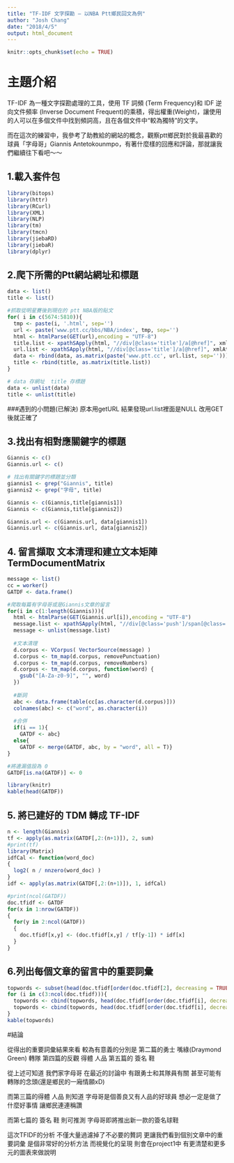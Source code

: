 ```yaml
---
title: "TF-IDF 文字探勘 — 以NBA Ptt鄉民回文為例"
author: "Josh Chang"
date: "2018/4/5"
output: html_document
---
```


```r
knitr::opts_chunk$set(echo = TRUE)
```

# 主題介紹
TF-IDF 為一種文字探勘處理的工具，使用 TF 詞頻 (Term Frequency)和 IDF 逆向文件頻率 (Inverse Document Frequent)的乘積，得出權重(Weight)，讓使用的人可以在多個文件中找到頻詞高，且在各個文件中“較為獨特”的文字。


而在這次的練習中，我參考了助教給的網站的概念，觀察ptt鄉民對於我最喜歡的球員「字母哥」Giannis Antetokounmpo，有著什麼樣的回應和評論，那就讓我們繼續往下看吧～～


## 1.載入套件包
```r
library(bitops)
library(httr)
library(RCurl)
library(XML)
library(NLP)
library(tm)
library(tmcn)
library(jiebaRD)
library(jiebaR)
library(dplyr)
```


## 2.爬下所需的Ptt網站網址和標題

```r
data <- list()
title <- list()

#抓取從明星賽後到現在的 ptt NBA版的貼文 
for( i in c(5674:5810)){
  tmp <- paste(i, '.html', sep='')
  url <- paste('www.ptt.cc/bbs/NBA/index', tmp, sep='')
  html <- htmlParse(GET(url),encoding = "UTF-8")
  title.list <- xpathSApply(html, "//div[@class='title']/a[@href]", xmlValue)
  url.list <- xpathSApply(html, "//div[@class='title']/a[@href]", xmlAttrs)
  data <- rbind(data, as.matrix(paste('www.ptt.cc', url.list, sep='')))
  title <- rbind(title, as.matrix(title.list))
}

# data 存網址  title 存標題
data <- unlist(data)
title <- unlist(title)

```

###遇到的小問題(已解決)
原本用getURL 結果發現url.list裡面是NULL 改用GET後就正確了

## 3.找出有相對應關鍵字的標題 
```r
Giannis <- c()
Giannis.url <- c()

# 找出有關鍵字的標題並分類
giannis1 <- grep("Giannis", title)
giannis2 <- grep("字母", title)

Giannis <- c(Giannis,title[giannis1])
Giannis <- c(Giannis,title[giannis2])

Giannis.url <- c(Giannis.url, data[giannis1])
Giannis.url <- c(Giannis.url, data[giannis2])

```

## 4. 留言擷取 文本清理和建立文本矩陣 TermDocumentMatrix 

```r
message <- list()
cc = worker()
GATDF <- data.frame()

#爬取每篇有字母哥或是Giannis文章的留言
for(i in c(1:length(Giannis))){
  html <- htmlParse(GET(Giannis.url[i]),encoding = "UTF-8")
  message.list <- xpathSApply(html, "//div[@class='push']/span[@class='f3 push-content']", xmlValue)
  message <- unlist(message.list)
  
  #文本清理
  d.corpus <- VCorpus( VectorSource(message) )
  d.corpus <- tm_map(d.corpus, removePunctuation)
  d.corpus <- tm_map(d.corpus, removeNumbers)
  d.corpus <- tm_map(d.corpus, function(word) {
    gsub("[A-Za-z0-9]", "", word)
  })
  
  #斷詞
  abc <- data.frame(table(cc[as.character(d.corpus)]))
  colnames(abc) <- c("word", as.character(i))
  
  #合併
  if(i == 1){
    GATDF <- abc}
  else{
    GATDF <- merge(GATDF, abc, by = "word", all = T)}
}

#將遺漏值設為 0
GATDF[is.na(GATDF)] <- 0

library(knitr)
kable(head(GATDF))
```

## 5. 將已建好的 TDM 轉成 TF-IDF

```r
n <- length(Giannis)
tf <- apply(as.matrix(GATDF[,2:(n+1)]), 2, sum)
#print(tf)
library(Matrix)
idfCal <- function(word_doc)
{ 
  log2( n / nnzero(word_doc) ) 
}
idf <- apply(as.matrix(GATDF[,2:(n+1)]), 1, idfCal)

#print(ncol(GATDF))
doc.tfidf <- GATDF
for(x in 1:nrow(GATDF))
{
  for(y in 2:ncol(GATDF))
  {
    doc.tfidf[x,y] <- (doc.tfidf[x,y] / tf[y-1]) * idf[x]
  }
}
```

## 6.列出每個文章的留言中的重要詞彙

```r
topwords <- subset(head(doc.tfidf[order(doc.tfidf[2], decreasing = TRUE), ]), select = c(word,`1`))
for (i in c(3:ncol(doc.tfidf))){
  topwords <- cbind(topwords, head(doc.tfidf[order(doc.tfidf[i], decreasing = TRUE),])[1])
  topwords <- cbind(topwords, head(doc.tfidf[order(doc.tfidf[i], decreasing = TRUE),])[i])
}
kable(topwords)
```


#結論

從得出的重要詞彙結果來看 較為有意義的分別是 第二篇的勇士 嘴綠(Draymond Green) 轉隊 第四篇的反觀 得體 人品 第五篇的 簽名 鞋


從上述可知道 我們家字母哥 在最近的討論中 有跟勇士和其隊員有關 甚至可能有轉隊的念頭(還是鄉民的一廂情願xD)


而第三篇的得體 人品 則知道 字母哥是個善良又有人品的好球員 想必一定是做了什麼好事情 讓鄉民連連稱讚

而第七篇的 簽名 鞋 則可推測 字母哥即將推出新一款的簽名球鞋


這次TFIDF的分析 不僅大量過濾掉了不必要的贅詞 更讓我們看到個別文章中的重要詞彙 是個非常好的分析方法 而視覺化的呈現 則會在project1中 有更清楚和更多元的圖表來做說明